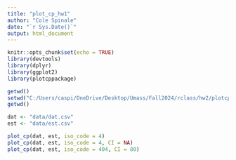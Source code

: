 ```yaml
---
title: "plot_cp_hw1"
author: "Cole Spinale"
date: "`r Sys.Date()`"
output: html_document
---
```


```r
knitr::opts_chunk$set(echo = TRUE)
library(devtools)
library(dplyr)
library(ggplot2)
library(plotcppackage)
```

```r
getwd()
setwd("C:/Users/caspi/OneDrive/Desktop/Umass/Fall2024/rclass/hw2/plotcppackage")
getwd()
```


```r
dat <- "data/dat.csv"
est <- "data/est.csv"
```


```r
plot_cp(dat, est, iso_code = 4)
plot_cp(dat, est, iso_code = 4, CI = NA)
plot_cp(dat, est, iso_code = 404, CI = 80)
```

